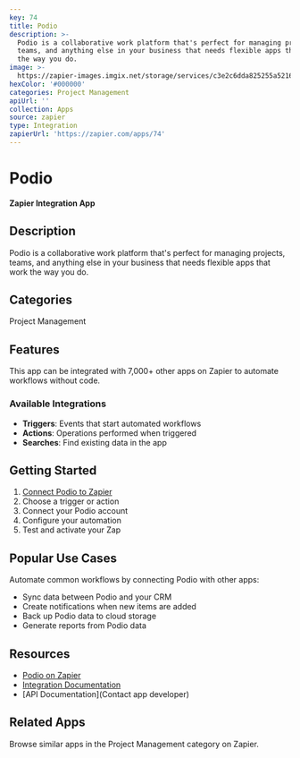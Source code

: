 ```yaml
---
key: 74
title: Podio
description: >-
  Podio is a collaborative work platform that's perfect for managing projects,
  teams, and anything else in your business that needs flexible apps that work
  the way you do.
image: >-
  https://zapier-images.imgix.net/storage/services/c3e2c6dda825255a5216499bc18e7c14.png?auto=format%2Ccompress&ixlib=python-3.0.0&q=50
hexColor: '#000000'
categories: Project Management
apiUrl: ''
collection: Apps
source: zapier
type: Integration
zapierUrl: 'https://zapier.com/apps/74'
---
```

# Podio

**Zapier Integration App**

## Description

Podio is a collaborative work platform that's perfect for managing projects, teams, and anything else in your business that needs flexible apps that work the way you do.

## Categories

Project Management

## Features

This app can be integrated with 7,000+ other apps on Zapier to automate workflows without code.

### Available Integrations

- **Triggers**: Events that start automated workflows
- **Actions**: Operations performed when triggered
- **Searches**: Find existing data in the app

## Getting Started

1. [Connect Podio to Zapier](https://zapier.com/apps/74)
2. Choose a trigger or action
3. Connect your Podio account
4. Configure your automation
5. Test and activate your Zap

## Popular Use Cases

Automate common workflows by connecting Podio with other apps:

- Sync data between Podio and your CRM
- Create notifications when new items are added
- Back up Podio data to cloud storage
- Generate reports from Podio data

## Resources

- [Podio on Zapier](https://zapier.com/apps/74)
- [Integration Documentation](https://zapier.com/apps/74/integrations)
- [API Documentation](Contact app developer)

## Related Apps

Browse similar apps in the Project Management category on Zapier.
